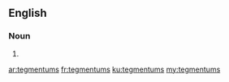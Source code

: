 ==English==

===Noun===
{{head|en}}

# {{plural of|tegmentum}}

[[ar:tegmentums]]
[[fr:tegmentums]]
[[ku:tegmentums]]
[[my:tegmentums]]